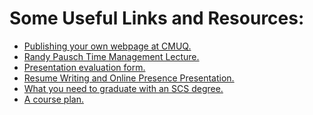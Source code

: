 # Some Useful Links and Resources:

- [Publishing your own webpage at CMUQ.](/OLDPublishingPersonalWebPages.pdf)
- [Randy Pausch Time Management Lecture.](https://www.youtube.com/watch?v=oTugjssqOT0)
- [Presentation evaluation form.](/eval.doc)
- [Resume Writing and Online Presence Presentation.](https://web2.qatar.cmu.edu/~kharras/tmp/pd/PD1.pdf)
- [What you need to graduate with an SCS degree.](http://coursecatalog.web.cmu.edu/schools-colleges/schoolofcomputerscience/)
- [A course plan.](https://web2.qatar.cmu.edu/~kharras/courses/07129/cs_plan_2022.ppt)